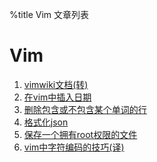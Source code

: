 %title Vim 文章列表
=Vim=
# [[vimwiki|vimwiki文档(转)]]
# [[insert_date|在vim中插入日期]]
# [[vim/delete_row|删除包含或不包含某个单词的行]]
# [[vim/format_json|格式化json]]
# [[vim/save_without_root|保存一个拥有root权限的文件]]
# [[vim/character_encoding_tricks_for_vim|vim中字符编码的技巧(译)]]
